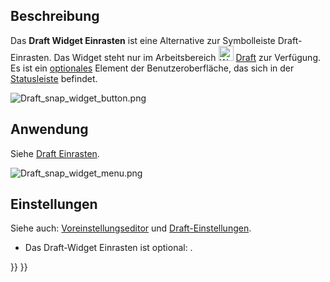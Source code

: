 <languages/>

{{Docnav/de
|[[Draft_annotation_scale_widget/de|BeschriftungsmaßstabWidget]]
|[[Draft_Snap/de|Einrasten]]
|[[Draft_Workbench/de|Draft]]
|IconL=
|IconR=
|IconC=Workbench_Draft.svg
}}

{{TOCright}}

<span id="Description"></span>
==Beschreibung==

Das '''Draft Widget Einrasten''' ist eine Alternative zur Symbolleiste Draft-Einrasten. Das Widget steht nur im Arbeitsbereich [[Image:Workbench_Draft.svg|24px]] [[Draft_Workbench/de|Draft]] zur Verfügung. Es ist ein [[#Einstellungen|optionales]] Element der Benutzeroberfläche, das sich in der [[Status_bar/de|Statusleiste]] befindet.

[[Image:Draft_snap_widget_button.png]]
{{Caption|Das Draft-Widget Einrasten}}

<span id="Usage"></span>
==Anwendung==

Siehe [[Draft_Snap/de|Draft Einrasten]].

[[Image:Draft_snap_widget_menu.png]]
{{Caption|Das Widget-Menü}}

<span id="Preferences"></span>
==Einstellungen==

Siehe auch: [[Preferences_Editor/de|Voreinstellungseditor]] und [[Draft_Preferences/de|Draft-Einstellungen]].

* Das Draft-Widget Einrasten ist optional: {{MenuCommand|Bearbeiten → Einstellungen... → Draft → Schnittstelle → Das Widget Einrasten im Arbeitsbereich Draft anzeigen}}.


{{Docnav/de
|[[Draft_annotation_scale_widget/de|BeschriftungsmaßstabWidget]]
|[[Draft_Snap/de|Einrasten]]
|[[Draft_Workbench/de|Draft]]
|IconL=
|IconR=
|IconC=Workbench_Draft.svg
}}

{{Draft Tools navi{{#translation:}}}}
{{Userdocnavi{{#translation:}}}}
